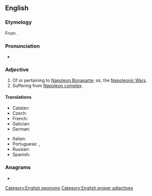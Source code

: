 ==English==

===Etymology===
From {{suffix|en|Napoleon|ic}}.

===Pronunciation===
* {{enPR|nə.pô'.lē.ŏʹ.nĭk}}

===Adjective===
{{en-adj|-}}

# Of or pertaining to [[w:Napoleon Bonaparte|Napoleon Bonaparte]]; ''as'', the [[w:Napoleonic Wars|Napoleonic Wars]].
# Suffering from [[Napoleon complex]].

====Translations====
{{trans-top|of or pertaining to Napoleon Bonaparte}}
* Catalan: {{t|ca|napoleònic}}
* Czech: {{t|cs|napoleonský}}
* French: {{t|fr|napoléonien}}
* Galician: {{t|gl|napoleónico}}
* German: {{t|de|napoleonisch}}
{{trans-mid}}
* Italian: {{t|it|napoleonico}}
* Portuguese: {{t|pt|napoleónico}}, {{t|pt|napoleônico}}
* Russian: {{t|ru|наполеоновский}}
* Spanish: {{t|es|napoleónico}}
{{trans-bottom}}

===Anagrams===
* {{anagrams|en|a=aceilnnoop|pinacolone}}

[[Category:English eponyms]]
[[Category:English proper adjectives]]